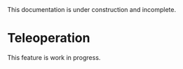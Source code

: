 
<Callout type="warning" emoji="⚠️">
This documentation is under construction and incomplete.
</Callout>

# Teleoperation 

This feature is work in progress.